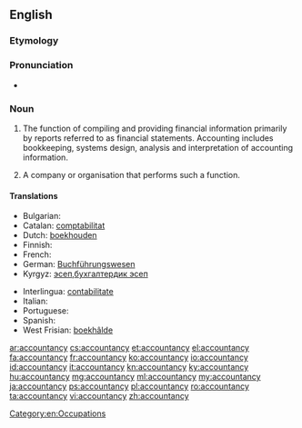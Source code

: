 ==English==

===Etymology===
{{suffix|account|ancy}}

===Pronunciation===
* {{a|US}} {{IPA|/ə.ˈkaʊnt.ən.si/|}}

===Noun===
{{wikipedia}}
{{en-noun|accountancies|-}}

# {{context|uncountable|British|NZ|accounting}} The function of compiling and providing financial information primarily by reports referred to as financial statements. Accounting includes bookkeeping, systems design, analysis and interpretation of accounting information.
# {{countable|accounting}} A company or organisation that performs such a function.

====Translations====
{{trans-top|the profession of accounting}}
* Bulgarian: {{t-|bg|счетоводство}}
* Catalan: [[comptabilitat]] {{f}}
* Dutch: [[boekhouden]] {{n}}
* Finnish: {{t+|fi|kirjanpito}}
* French: {{t+|fr|comptabilité|f}}
* German: [[Buchführungswesen]]
* Kyrgyz: [[эсеп]],[[бухгалтердик эсеп]]
{{trans-mid}}
* Interlingua: [[contabilitate]]
* Italian: {{t+|it|contabilità|f}}
* Portuguese: {{t+|pt|contabilidade|f}}
* Spanish: {{t+|es|contabilidad|f}}
* West Frisian: [[boekhâlde]] {{n}}
{{trans-bottom}}

[[Category:en:Occupations]]

[[ar:accountancy]]
[[cs:accountancy]]
[[et:accountancy]]
[[el:accountancy]]
[[fa:accountancy]]
[[fr:accountancy]]
[[ko:accountancy]]
[[io:accountancy]]
[[id:accountancy]]
[[it:accountancy]]
[[kn:accountancy]]
[[ky:accountancy]]
[[hu:accountancy]]
[[mg:accountancy]]
[[ml:accountancy]]
[[my:accountancy]]
[[ja:accountancy]]
[[ps:accountancy]]
[[pl:accountancy]]
[[ro:accountancy]]
[[ta:accountancy]]
[[vi:accountancy]]
[[zh:accountancy]]
